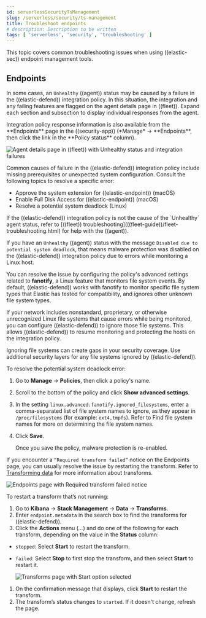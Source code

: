 ```yaml
---
id: serverlessSecurityTsManagement
slug: /serverless/security/ts-management
title: Troubleshoot endpoints
# description: Description to be written
tags: [ 'serverless', 'security', 'troubleshooting' ]
---
```


<div id="ts-management"></div>

This topic covers common troubleshooting issues when using ((elastic-sec)) <DocLink id="serverlessSecuritySecManageIntro">endpoint management tools</DocLink>.

<div id="ts-endpoints"></div>

## Endpoints

<DocAccordion id="ts-unhealthy-agent" buttonContent="Unhealthy ((agent)) status">

In some cases, an `Unhealthy` ((agent)) status may be caused by a failure in the ((elastic-defend)) integration policy. In this situation, the integration and any failing features are flagged on the agent details page in ((fleet)). Expand each section and subsection to display individual responses from the agent.

<DocCallOut title="Tip">
Integration policy response information is also available from the **Endpoints** page in the ((security-app)) (*Manage* -> **Endpoints**, then click the link in the **Policy status** column).
</DocCallOut>

![Agent details page in ((fleet)) with Unhealthy status and integration failures](../images/ts-management/-troubleshooting-unhealthy-agent-fleet.png)

Common causes of failure in the ((elastic-defend)) integration policy include missing prerequisites or unexpected system configuration. Consult the following topics to resolve a specific error:

- <DocLink id="serverlessSecurityDeployElasticEndpoint" section="approve-the-system-extension-for-((elastic-endpoint))">Approve the system extension for ((elastic-endpoint))</DocLink> (macOS)
- <DocLink id="serverlessSecurityDeployElasticEndpoint" section="enable-full-disk-access-for-((elastic-endpoint))">Enable Full Disk Access for ((elastic-endpoint))</DocLink> (macOS)
- <DocLink id="serverlessSecurityTsManagement" section="linux-deadlock">Resolve a potential system deadlock</DocLink> (Linux)

<DocCallOut title="Tip">
If the ((elastic-defend)) integration policy is not the cause of the `Unhealthy` agent status, refer to [((fleet)) troubleshooting](((fleet-guide))/fleet-troubleshooting.html) for help with the ((agent)).
</DocCallOut>

</DocAccordion>

<DocAccordion id="linux-deadlock" buttonContent="Disabled to avoid potential system deadlock (Linux)">

If you have an `Unhealthy` ((agent)) status with the message `Disabled due to potential system deadlock`, that means malware protection was disabled on the ((elastic-defend)) integration policy due to errors while monitoring a Linux host.

You can resolve the issue by configuring the policy's <DocLink id="serverlessSecurityLinuxFileMonitoring">advanced settings</DocLink> related to **fanotify**, a Linux feature that monitors file system events. By default, ((elastic-defend)) works with fanotify to monitor specific file system types that Elastic has tested for compatibility, and ignores other unknown file system types.

If your network includes nonstandard, proprietary, or otherwise unrecognized Linux file systems that cause errors while being monitored, you can configure ((elastic-defend)) to ignore those file systems. This allows ((elastic-defend)) to resume monitoring and protecting the hosts on the integration policy.

<DocCallOut title="Caution" color="warning">
Ignoring file systems can create gaps in your security coverage. Use additional security layers for any file systems ignored by ((elastic-defend)).
</DocCallOut>

To resolve the potential system deadlock error:

1. Go to **Manage** -> **Policies**, then click a policy's name.

1. Scroll to the bottom of the policy and click **Show advanced settings**.

1. In the setting `linux.advanced.fanotify.ignored_filesystems`, enter a comma-separated list of file system names to ignore, as they appear in `/proc/filesystems` (for example: `ext4,tmpfs`). Refer to <DocLink id="serverlessSecurityLinuxFileMonitoring" section="find-file-system-names">Find file system names</DocLink> for more on determining the file system names.

1. Click **Save**. 

    Once you save the policy, malware protection is re-enabled.

</DocAccordion>

<DocAccordion id="ts-transform-failed" buttonContent="Required transform failed">

If you encounter a `“Required transform failed”` notice on the Endpoints page, you can usually resolve the issue by restarting the transform. Refer to [Transforming data](((ref))/transforms.html) for more information about transforms.

![Endpoints page with Required transform failed notice](../images/ts-management/-troubleshooting-endpoints-transform-failed.png)

To restart a transform that’s not running:

1. Go to **Kibana** -> **Stack Management** -> **Data** -> **Transforms**.
1. Enter `endpoint.metadata` in the search box to find the transforms for ((elastic-defend)).
1. Click the **Actions** menu (*...*) and do one of the following for each transform, depending on the value in the **Status** column:
* `stopped`: Select **Start** to restart the transform. 
* `failed`: Select **Stop** to first stop the transform, and then select **Start** to restart it.

    ![Transforms page with Start option selected](../images/ts-management/-troubleshooting-transforms-start.png)

1. On the confirmation message that displays, click **Start** to restart the transform.
1. The transform’s status changes to `started`. If it doesn't change, refresh the page.

</DocAccordion>
